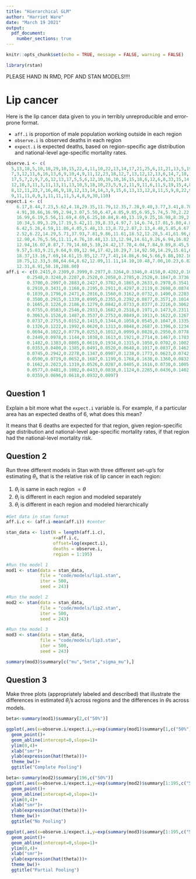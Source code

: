 ```yaml
---
title: "Hierarchical GLM"
author: "Harriet Ware"
date: "March 19 2021"
output: 
  pdf_document:
    number_sections: true
---
```


```r
knitr::opts_chunk$set(echo = TRUE, message = FALSE, warning = FALSE)
```

```r
library(rstan)

```
PLEASE HAND IN RMD, PDF AND STAN MODELS!!!!

# Lip cancer

Here is the lip cancer data given to you in terribly unreproducible and error-prone format. 

- `aff.i` is proportion of male population working outside in each region
- `observe.i` is observed deaths in each region
- `expect.i` is expected deaths, based on region-specific age distribution and national-level age-specific mortality rates. 

```r
observe.i <- c(
  5,13,18,5,10,18,29,10,15,22,4,11,10,22,13,14,17,21,25,6,11,21,13,5,19,18,14,17,3,10,
  7,3,12,11,6,16,13,6,9,10,4,9,11,12,23,18,12,7,13,12,12,13,6,14,7,18,13,9,6,8,7,6,16,4,6,12,5,5,
  17,5,7,2,9,7,6,12,13,17,5,5,6,12,10,16,10,16,15,18,6,12,6,8,33,15,14,18,25,14,2,73,13,14,6,20,8,
  12,10,3,11,3,11,13,11,13,10,5,18,10,23,5,9,2,11,9,11,6,11,5,19,15,4,8,9,6,4,4,2,12,12,11,9,7,7,
  8,12,11,23,7,16,46,9,18,12,13,14,14,3,9,15,6,13,13,12,8,11,5,9,8,22,9,2,10,6,10,12,9,11,32,5,11,
  9,11,11,0,9,3,11,11,11,5,4,8,9,30,110)
expect.i <- c(
    6.17,8.44,7.23,5.62,4.18,29.35,11.79,12.35,7.28,9.40,3.77,3.41,8.70,9.57,8.18,4.35,
    4.91,10.66,16.99,2.94,3.07,5.50,6.47,4.85,9.85,6.95,5.74,5.70,2.22,3.46,4.40,4.05,5.74,6.36,5.13,
    16.99,6.19,5.56,11.69,4.69,6.25,10.84,8.40,13.19,9.25,16.98,8.39,2.86,9.70,12.12,12.94,9.77,
    10.34,5.09,3.29,17.19,5.42,11.39,8.33,4.97,7.14,6.74,17.01,5.80,4.84,12.00,4.50,4.39,16.35,6.02,
    6.42,5.26,4.59,11.86,4.05,5.48,13.13,8.72,2.87,2.13,4.48,5.85,6.67,6.11,5.78,12.31,10.56,10.23,
    2.52,6.22,14.29,5.71,37.93,7.81,9.86,11.61,18.52,12.28,5.41,61.96,8.55,12.07,4.29,19.42,8.25,
    12.90,4.76,5.56,11.11,4.76,10.48,13.13,12.94,14.61,9.26,6.94,16.82,33.49,20.91,5.32,6.77,8.70,
    12.94,16.07,8.87,7.79,14.60,5.10,24.42,17.78,4.04,7.84,9.89,8.45,5.06,4.49,6.25,9.16,12.37,8.40,
    9.57,5.83,9.21,9.64,9.09,12.94,17.42,10.29,7.14,92.50,14.29,15.61,6.00,8.55,15.22,18.42,5.77,
    18.37,13.16,7.69,14.61,15.85,12.77,7.41,14.86,6.94,5.66,9.88,102.16,7.63,5.13,7.58,8.00,12.82,
    18.75,12.33,5.88,64.64,8.62,12.09,11.11,14.10,10.48,7.00,10.23,6.82,15.71,9.65,8.59,8.33,6.06,
    12.31,8.91,50.10,288.00)
aff.i <- c(0.2415,0.2309,0.3999,0.2977,0.3264,0.3346,0.4150,0.4202,0.1023,0.1752,
        0.2548,0.3248,0.2287,0.2520,0.2058,0.2785,0.2528,0.1847,0.3736,0.2411,
        0.3700,0.2997,0.2883,0.2427,0.3782,0.1865,0.2633,0.2978,0.3541,0.4176,
        0.2910,0.3431,0.1168,0.2195,0.2911,0.4297,0.2119,0.2698,0.0874,0.3204,
        0.1839,0.1796,0.2471,0.2016,0.1560,0.3162,0.0732,0.1490,0.2283,0.1187,
        0.3500,0.2915,0.1339,0.0995,0.2355,0.2392,0.0877,0.3571,0.1014,0.0363,
        0.1665,0.1226,0.2186,0.1279,0.0842,0.0733,0.0377,0.2216,0.3062,0.0310,
        0.0755,0.0583,0.2546,0.2933,0.1682,0.2518,0.1971,0.1473,0.2311,0.2471,
        0.3063,0.1526,0.1487,0.3537,0.2753,0.0849,0.1013,0.1622,0.1267,0.2376,
        0.0737,0.2755,0.0152,0.1415,0.1344,0.1058,0.0545,0.1047,0.1335,0.3134,
        0.1326,0.1222,0.1992,0.0620,0.1313,0.0848,0.2687,0.1396,0.1234,0.0997,
        0.0694,0.1022,0.0779,0.0253,0.1012,0.0999,0.0828,0.2950,0.0778,0.1388,
        0.2449,0.0978,0.1144,0.1038,0.1613,0.1921,0.2714,0.1467,0.1783,0.1790,
        0.1482,0.1383,0.0805,0.0619,0.1934,0.1315,0.1050,0.0702,0.1002,0.1445,
        0.0353,0.0400,0.1385,0.0491,0.0520,0.0640,0.1017,0.0837,0.1462,0.0958,
        0.0745,0.2942,0.2278,0.1347,0.0907,0.1238,0.1773,0.0623,0.0742,0.1003,
        0.0590,0.0719,0.0652,0.1687,0.1199,0.1768,0.1638,0.1360,0.0832,0.2174,
        0.1662,0.2023,0.1319,0.0526,0.0287,0.0405,0.1616,0.0730,0.1005,0.0743,
        0.0577,0.0481,0.1002,0.0433,0.0838,0.1124,0.2265,0.0436,0.1402,0.0313,
        0.0359,0.0696,0.0618,0.0932,0.0097)
```


## Question 1

Explain a bit more what the `expect.i` variable is. For example, if a particular area has an expected deaths of 6, what does this mean?

It means that 6 deaths are expected for that region, given region-specific age distribution and national-level age-specific mortality rates, if that region had the national-level mortality risk.

## Question 2

Run three different models in Stan with three different set-up's for estimating $\theta_i$, that is the relative risk of lip cancer in each region:

1. $\theta_i$ is same in each region $= \theta$
2. $\theta_i$ is different in each region and modeled separately
3. $\theta_i$ is different in each region and modeled hierarchically

```r
#Get data in stan format
aff.i.c <- (aff.i-mean(aff.i)) #center

stan_data <- list(N = length(aff.i.c),
                  x=aff.i.c,
                  offset=log(expect.i),
                  deaths = observe.i,
                  region = 1:195)
```

```r
#Run the model 1
mod1 <- stan(data = stan_data, 
             file = "code/models/lip1.stan",
             iter = 500,
             seed = 243)
```

```r
#Run the model 2
mod2 <- stan(data = stan_data, 
             file = "code/models/lip2.stan",
             iter = 500,
             seed = 243)
```

```r
#Run the model 3
mod3 <- stan(data = stan_data, 
             file = "code/models/lip3.stan",
             iter = 500,
             seed = 243)

summary(mod3)$summary[c("mu","beta","sigma_mu"),]
```

## Question 3

Make three plots (appropriately labeled and described) that illustrate the differences in estimated $\theta_i$'s across regions and the differences in $\theta$s across models. 

```r
beta<-summary(mod1)$summary[2,c("50%")]

ggplot(,aes(x=observe.i/expect.i,y=exp(summary(mod1)$summary[1,c("50%")]+beta*aff.i.c) ) )+
  geom_point()+
  geom_abline(intercept=0,slope=1)+
  ylim(0,4)+  
  xlab("smr")+
  ylab(expression(hat(theta)))+
  theme_bw()+
  ggtitle("Complete Pooling")
```

```r
beta<-summary(mod2)$summary[196,c("50%")]
ggplot(,aes(x=observe.i/expect.i,y=exp(summary(mod2)$summary[1:195,c("50%")]+beta*aff.i.c) ) )+
  geom_point()+
  geom_abline(intercept=0,slope=1)+
  ylim(0,4)+
  xlab("smr")+
  ylab(expression(hat(theta)))+
  theme_bw()+
  ggtitle("No Pooling")
```

```r

ggplot(,aes(x=observe.i/expect.i,y=exp(summary(mod3)$summary[1:195,c("50%")]) ) )+
  geom_point()+
  geom_abline(intercept=0,slope=1)+
  ylim(0,4)+
  xlab("smr")+
  ylab(expression(hat(theta)))+
  theme_bw()+
  ggtitle("Partial Pooling")
```
